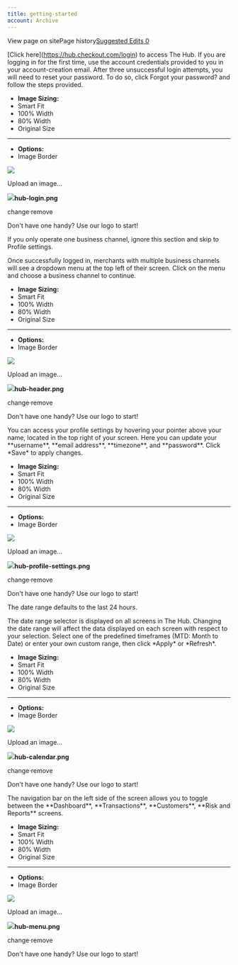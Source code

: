 ```yaml
---
title: getting-started
account: Archive
---
```


View page on sitePage history[Suggested Edits 0](/project/checkoutdocs-legacy/v1.9/suggested)

\[Click here\](https://hub.checkout.com/login) to access The Hub. If you are logging in for the first time, use the account credentials provided to you in your account-creation email. After three unsuccessful login attempts, you will need to reset your password. To do so, click Forgot your password? and follow the steps provided.

- **Image Sizing:**
- Smart Fit
- 100% Width
- 80% Width
- Original Size

---

- **Options:**
- Image Border

![](https://files.readme.io/6ee50c4-hub-login.png)

Upload an image...

![](https://files.readme.io/6ee50c4-hub-login.png)**hub-login.png**

change·remove

Don't have one handy? Use our logo to start!

If you only operate one business channel, ignore this section and skip to Profile settings.

Once successfully logged in, merchants with multiple business channels will see a dropdown menu at the top left of their screen. Click on the menu and choose a business channel to continue.

- **Image Sizing:**
- Smart Fit
- 100% Width
- 80% Width
- Original Size

---

- **Options:**
- Image Border

![](https://files.readme.io/505988c-hub-header.png)

Upload an image...

![](https://files.readme.io/505988c-hub-header.png)**hub-header.png**

change·remove

Don't have one handy? Use our logo to start!

You can access your profile settings by hovering your pointer above your name, located in the top right of your screen. Here you can update your \*\*username\*\*, \*\*email address\*\*, \*\*timezone\*\*, and \*\*password\*\*. Click \*Save\* to apply changes.

- **Image Sizing:**
- Smart Fit
- 100% Width
- 80% Width
- Original Size

---

- **Options:**
- Image Border

![](https://files.readme.io/d278917-hub-profile-settings.png)

Upload an image...

![](https://files.readme.io/d278917-hub-profile-settings.png)**hub-profile-settings.png**

change·remove

Don't have one handy? Use our logo to start!

The date range defaults to the last 24 hours.

The date range selector is displayed on all screens in The Hub. Changing the date range will affect the data displayed on each screen with respect to your selection. Select one of the predefined timeframes (MTD: Month to Date) or enter your own custom range, then click \*Apply\* or \*Refresh\*.

- **Image Sizing:**
- Smart Fit
- 100% Width
- 80% Width
- Original Size

---

- **Options:**
- Image Border

![](https://files.readme.io/45fa6db-hub-calendar.png)

Upload an image...

![](https://files.readme.io/45fa6db-hub-calendar.png)**hub-calendar.png**

change·remove

Don't have one handy? Use our logo to start!

The navigation bar on the left side of the screen allows you to toggle between the \*\*Dashboard\*\*, \*\*Transactions\*\*, \*\*Customers\*\*, \*\*Risk and Reports\*\* screens.

- **Image Sizing:**
- Smart Fit
- 100% Width
- 80% Width
- Original Size

---

- **Options:**
- Image Border

![](https://files.readme.io/436b701-hub-menu.png)

Upload an image...

![](https://files.readme.io/436b701-hub-menu.png)**hub-menu.png**

change·remove

Don't have one handy? Use our logo to start!
